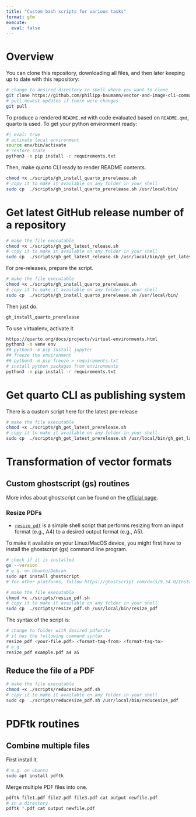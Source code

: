 ```yaml
---
title: "Custom bash scripts for various tasks"
format: gfm
execute:
  eval: false
---
```


# Overview

You can clone this repository, downloading all files, and then later keeping up
to date with this repository:

```bash
# change to desired directory in shell where you want to clone
git clone https://github.com/philipp-baumann/vector-and-image-cli-commands.git
# pull newest updates if there were changes
git pull
```

To produce a rendered `README.md` with code evaluated based on `README.qmd`, quarto is used. To get your python environment ready:

```bash
#| eval: true
# activate local environment
source env/bin/activate
# restore state
python3 -m pip install -r requirements.txt
```

Then, make quarto CLI ready to render README contents.

```bash
chmod +x ./scripts/gh_install_quarto_prerelease.sh
# copy it to make it available on any folder in your shell
sudo cp  ./scripts/gh_install_quarto_prerelease.sh /usr/local/bin/
```



# Get latest GitHub release number of a repository

```bash
# make the file executable
chmod +x ./scripts/gh_get_latest_release.sh
# copy it to make it available on any folder in your shell
sudo cp  ./scripts/gh_get_latest_release.sh /usr/local/bin/gh_get_latest_release
```

For pre-releases, prepare the script.

```bash
# make the file executable
chmod +x ./scripts/gh_install_quarto_prerelease.sh
# copy it to make it available on any folder in your shell
sudo cp  ./scripts/gh_install_quarto_prerelease.sh /usr/local/bin/
```

Then just do.

```bash
gh_install_quarto_prerelease
```

To use virtualenv, activate it

```bash
https://quarto.org/docs/projects/virtual-environments.html
python3 -m venv env
## python3 -m pip install jupyter
## freeze the environment
## python3 -m pip freeze > requirements.txt
# install python packages from environments
python3 -m pip install -r requirements.txt
```

# Get quarto CLI as publishing system

There is a custom script here for the latest pre-release

```bash
# make the file executable
chmod +x ./scripts/gh_get_latest_prerelease.sh
# copy it to make it available on any folder in your shell
sudo cp  ./scripts/gh_get_latest_prerelease.sh /usr/local/bin/gh_get_latest_prerelease
```

# Transformation of vector formats

## Custom ghostscript (gs) routines

More infos about ghostscript can be found on the [official page](https://www.ghostscript.com/).

### Resize PDFs

- [`resize_pdf`](scripts/resize_pdf.sh) is a simple shell script that performs resizing from an input format (e.g., A4) to a desired output format (e.g., A5).

To make it available on your Linux/MacOS device, you might first
have to install the ghostscript (gs) command line program.

```bash
# check if it is installed
gs --version
# e.g. on Ubuntu/Debian
sudo apt install ghostscript
# for other platforms, follow https://ghostscript.com/docs/9.54.0/Install.htm
```


```bash
# make the file executable
chmod +x ./scripts/resize_pdf.sh
# copy it to make it available on any folder in your shell
sudo cp  ./scripts/resize_pdf.sh /usr/local/bin/resize_pdf
```

The syntax of the script is:

```bash
# change to folder with desired pdfwrite
# it has the following command syntax
resize_pdf <your-file.pdf> <format-tag-from> <format-tag-to>
# e.g.
resize_pdf example.pdf a4 a5
```

## Reduce the file of a PDF

```bash
# make the file executable
chmod +x ./scripts/reducesize_pdf.sh
# copy it to make it available on any folder in your shell
sudo cp  ./scripts/reducesize_pdf.sh /usr/local/bin/reducesize_pdf
```

# PDFtk routines

## Combine multiple files

First install it.

```bash
# e.g. on ubuntu
sudo apt install pdftk
```

Merge multiple PDF files into one.

```bash
pdftk file1.pdf file2.pdf file3.pdf cat output newfile.pdf
# in a directory
pdftk *.pdf cat output newfile.pdf
```
